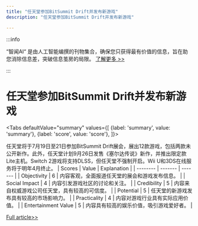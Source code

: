 ```yaml
---
title: "任天堂参加BitSummit Drift并发布新游戏"
description: "任天堂参加BitSummit Drift并发布新游戏"

---
```



:::info

“智闻AI“ 是由人工智能编撰的刊物集合，确保您只获得最有价值的信息，旨在助您消除信息差，突破信息茧房的局限。  [了解更多 >>](/)

:::

# 任天堂参加BitSummit Drift并发布新游戏


<Tabs
	defaultValue="summary"
	values={[
	{label: 'summary', value: 'summary'},
	{label: 'score', value: 'score'},
]}>
<TabItem value="summary">


任天堂将于7月19日至21日参加BitSummit Drift展会，展出12款游戏，包括两款未公开新作。此外，任天堂计划9月26日发售《塞尔达传说》新作，并推出限定款Lite主机。Switch 2游戏将支持DLSS，但任天堂不强制开启。Wii U和3DS在线服务将于明年4月终止。
</TabItem>
<TabItem value="score">
	| Scores     | Value   | Explanation |
	| -------- | ------- | ------- |
	| Objectivity  | 6    | 内容客观，全面报道任天堂的展会和游戏发布信息。    |
	| Social Impact | 4     | 内容引发游戏社区的讨论和关注。    |
	| Credibility    | 5    | 内容来自权威游戏公司任天堂，具有较高的可信度。    |
	| Potential    | 5    | 任天堂的新游戏发布具有较高的市场影响力。    |
	| Practicality    | 4    | 内容对游戏行业具有实际应用价值。    |
	| Entertainment Value    | 5    | 内容具有较高的娱乐价值，吸引游戏爱好者。    |
</TabItem>
</Tabs>

[Full article>>](https://readhub.cn/topic/8b3LbTRwE0k)
